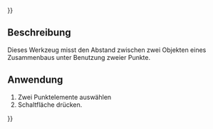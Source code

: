 {{UnfinishedDocu{{#translation:}}}}
<languages/>

{{Docnav/de
|
|[[Assembly3_MeasurePointLine/de|Punkt zu Linie messen]]
|[[Assembly3_Workbench/de|Assembly3]]
|
|IconR=Assembly_MeasurePointLineDistance.svg
|IconC=Assembly3_workbench_icon.svg
}}

{{GuiCommand/de
|Name=Assembly3 MeasurePoints
|Name/de=Assembly3 PunktZuPunktMessen
|Icon=Assembly_MeasurePointDistance.svg
|Workbenches=[[Assembly3_Workbench/de|Assembly3]]
}}

<span id="Description"></span>
== Beschreibung ==

Dieses Werkzeug misst den Abstand zwischen zwei Objekten eines Zusammenbaus unter Benutzung zweier Punkte.

<span id="Usage"></span>
== Anwendung == 

# Zwei Punktelemente auswählen
# Schaltfläche {{Button|[[Image:Assembly_MeasurePointDistance.svg|16px]] [[Assembly3_MeasurePoints/de|Punkt zu Punkt messen]]}} drücken.


{{Docnav/de
|
|[[Assembly3_MeasurePointLine/de|Punkt zu Linie messen]]
|[[Assembly3_Workbench/de|Assembly3]]
|
|IconR=Assembly_MeasurePointLineDistance.svg
|IconC=Assembly3_workbench_icon.svg
}}

{{Userdocnavi{{#translation:}}}}